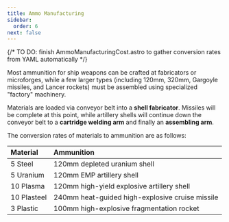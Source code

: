 ```yaml
---
title: Ammo Manufacturing
sidebar:
  order: 6
next: false
---
```

{/* TO DO: finish AmmoManufacturingCost.astro to gather conversion rates from YAML automatically */}

Most ammunition for ship weapons can be crafted at fabricators or microforges, while a few larger types (including 120mm, 320mm, Gargoyle missiles, and Lancer rockets) must be assembled using specialized "factory" machinery. 

Materials are loaded via conveyor belt into a **shell fabricator**. Missiles will be complete at this point, while artillery shells will continue down the conveyor belt to a **cartridge welding arm** and finally an **assembling arm**.

The conversion rates of materials to ammunition are as follows:

| Material    | Ammunition                                      |
| :---------- | :---------------------------------------------- |
| 5 Steel     | 120mm depleted uranium shell                    |
| 5 Uranium   | 120mm EMP artillery shell                       |
| 10 Plasma   | 120mm high-yield explosive artillery shell      |
| 10 Plasteel | 240mm heat-guided high-explosive cruise missile |
| 3 Plastic   | 100mm high-explosive fragmentation rocket       |
